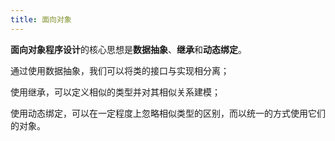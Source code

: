 ```yaml
---
title: 面向对象
---
```


**面向对象程序设计**的核心思想是**数据抽象**、**继承**和**动态绑定**。

通过使用数据抽象，我们可以将类的接口与实现相分离；

使用继承，可以定义相似的类型并对其相似关系建模；

使用动态绑定，可以在一定程度上忽略相似类型的区别，而以统一的方式使用它们的对象。
